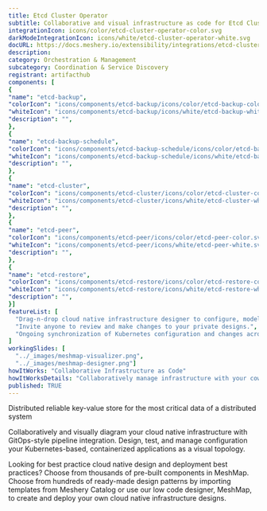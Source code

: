 ```yaml
---
title: Etcd Cluster Operator
subtitle: Collaborative and visual infrastructure as code for Etcd Cluster Operator
integrationIcon: icons/color/etcd-cluster-operator-color.svg
darkModeIntegrationIcon: icons/white/etcd-cluster-operator-white.svg
docURL: https://docs.meshery.io/extensibility/integrations/etcd-cluster-operator
description: 
category: Orchestration & Management
subcategory: Coordination & Service Discovery
registrant: artifacthub
components: [
{
"name": "etcd-backup",
"colorIcon": "icons/components/etcd-backup/icons/color/etcd-backup-color.svg",
"whiteIcon": "icons/components/etcd-backup/icons/white/etcd-backup-white.svg",
"description": "",
},
{
"name": "etcd-backup-schedule",
"colorIcon": "icons/components/etcd-backup-schedule/icons/color/etcd-backup-schedule-color.svg",
"whiteIcon": "icons/components/etcd-backup-schedule/icons/white/etcd-backup-schedule-white.svg",
"description": "",
},
{
"name": "etcd-cluster",
"colorIcon": "icons/components/etcd-cluster/icons/color/etcd-cluster-color.svg",
"whiteIcon": "icons/components/etcd-cluster/icons/white/etcd-cluster-white.svg",
"description": "",
},
{
"name": "etcd-peer",
"colorIcon": "icons/components/etcd-peer/icons/color/etcd-peer-color.svg",
"whiteIcon": "icons/components/etcd-peer/icons/white/etcd-peer-white.svg",
"description": "",
},
{
"name": "etcd-restore",
"colorIcon": "icons/components/etcd-restore/icons/color/etcd-restore-color.svg",
"whiteIcon": "icons/components/etcd-restore/icons/white/etcd-restore-white.svg",
"description": "",
}]
featureList: [
  "Drag-n-drop cloud native infrastructure designer to configure, model, and deploy your workloads.",
  "Invite anyone to review and make changes to your private designs.",
  "Ongoing synchronization of Kubernetes configuration and changes across any number of clusters."
]
workingSlides: [
  "../_images/meshmap-visualizer.png",
  "../_images/meshmap-designer.png"]
howItWorks: "Collaborative Infrastructure as Code"
howItWorksDetails: "Collaboratively manage infrastructure with your coworkers synchronously sharing the same designs."
published: TRUE
---
```

<p>
Distributed reliable key-value store for the most critical data of a distributed system
</p>
<p>
    Collaboratively and visually diagram your cloud native infrastructure with GitOps-style pipeline integration. Design, test, and manage configuration your Kubernetes-based, containerized applications as a visual topology.
</p>
<p>
    Looking for best practice cloud native design and deployment best practices? Choose from thousands of pre-built components in MeshMap. Choose from hundreds of ready-made design patterns by importing templates from Meshery Catalog or use our low code designer, MeshMap, to create and deploy your own cloud native infrastructure designs.
</p>
